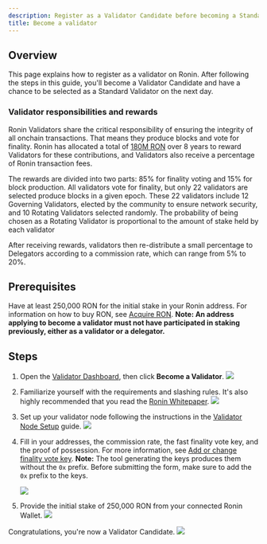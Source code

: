 ```yaml
---
description: Register as a Validator Candidate before becoming a Standard Validator.
title: Become a validator
---
```



## Overview

This page explains how to register as a validator on Ronin.
After following the steps in this guide, you'll become a
Validator Candidate and have a chance to be selected as a
Standard Validator on the next day.

### Validator responsibilities and rewards

Ronin Validators share the critical responsibility of ensuring the integrity of all onchain transactions. That means they produce blocks and vote for finality. Ronin has allocated a total of [180M RON](./../../basics/rewards.md) over 8 years to reward Validators for these contributions, and Validators also receive a percentage of Ronin transaction fees.

The rewards are divided into two parts: 85% for finality voting and 15% for block production. All validators vote for finality, but only 22 validators are selected produce blocks in a given epoch. 
These 22 validators include 12 Governing Validators, elected by the community to ensure network security, and 10 Rotating Validators selected randomly. The probability of being chosen as a Rotating Validator is proportional to the amount of stake held by each validator

After receiving rewards, validators then re-distribute a small percentage to Delegators according to a commission rate, which can range from 5% to 20%.




## Prerequisites

Have at least 250,000 RON for the initial stake in your Ronin address. For information on how to buy RON, see [Acquire RON](./../../basics/acquire-ron.mdx).
**Note: An address applying to become a validator must not have participated in staking previously, either as a validator or a delegator.**

## Steps

1. Open the [Validator Dashboard](https://validator.roninchain.com/), then click **Become a Validator**.
    <img src={becomeValidator} width={1000} />

2. Familiarize yourself with the requirements and slashing rules. 
It's also highly recommended that you read the <a href="/basics/white-paper" target="_blank">Ronin Whitepaper</a>.
    <img src={stepOne} width={1000} />

3. Set up your validator node following the instructions in the [Validator Node Setup](/protocol/validators/setup/mainnet/run-validator) guide.
    <img src={stepTwo} width={1000} />

4. Fill in your addresses, the commission rate, the fast finality vote key, and the proof of possession. For more information, see [Add or change finality vote key](./manage/finality.mdx). **Note:** The tool generating the keys produces them without the `0x` prefix. Before submitting the form, make sure to add the `0x` prefix to the keys.

    <img src={stepThree} width={1000} />

5. Provide the initial stake of 250,000 RON from your connected Ronin Wallet.
    <img src={stepFour} width={1000} />

Congratulations, you're now a Validator Candidate.
<img src={stepFive} width={1000} />
